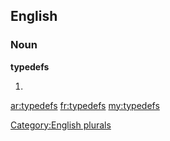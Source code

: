 ==English==

===Noun===
'''typedefs'''

# {{plural of|[[typedef]]}}

[[Category:English plurals]]

[[ar:typedefs]]
[[fr:typedefs]]
[[my:typedefs]]